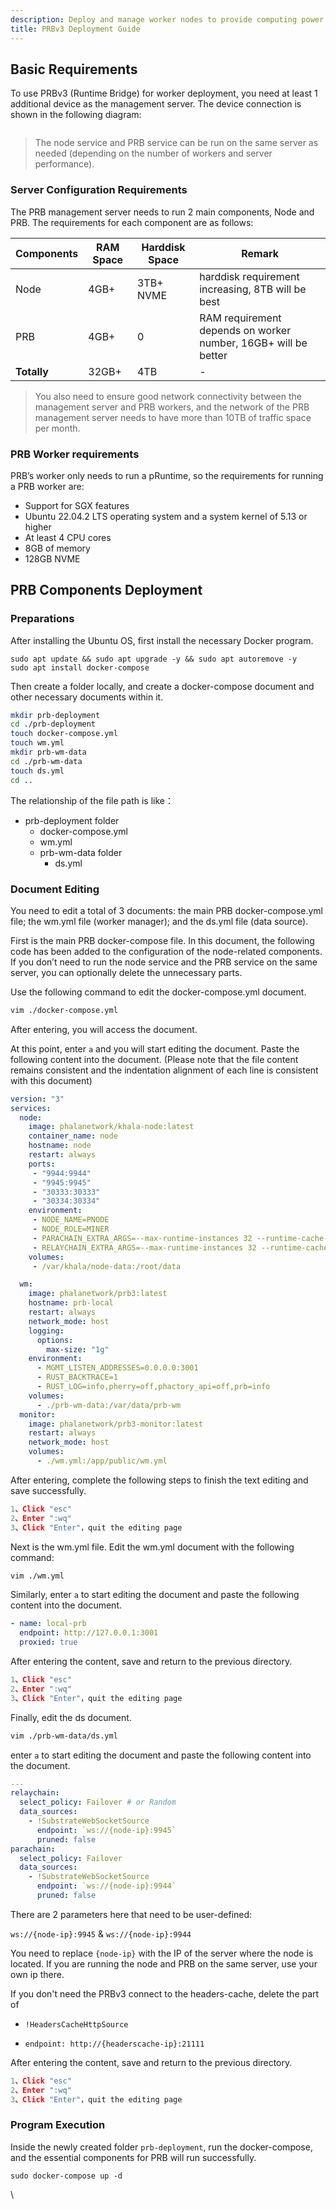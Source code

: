 ```yaml
---
description: Deploy and manage worker nodes to provide computing power on Phala Network.
title: PRBv3 Deployment Guide
---
```



## Basic Requirements

To use PRBv3 (Runtime Bridge) for worker deployment, you need at least 1 additional device as the management server. The device connection is shown in the following diagram:

<Frame>
    <img src="https://github.com/doyleguo/phala-wiki-next/assets/110812052/5ccdd9d5-a4da-434b-b231-fd8e64800873" alt="" />
</Frame>

> The node service and PRB service can be run on the same server as needed (depending on the number of workers and server performance).

### Server Configuration Requirements

The PRB management server needs to run 2 main components, Node and PRB. The requirements for each component are as follows:

| Components  | RAM Space | Harddisk Space | Remark                                                         |
| ----------- | --------- | -------------- | -------------------------------------------------------------- |
| Node        | 4GB+      | 3TB+ NVME      | harddisk requirement increasing, 8TB will be best              |
| PRB         | 4GB+      | 0              | RAM requirement depends on worker number, 16GB+ will be better |
| **Totally** | 32GB+     | 4TB            | -                                                              |

> You also need to ensure good network connectivity between the management server and PRB workers, and the network of the PRB management server needs to have more than 10TB of traffic space per month.

### PRB Worker requirements

PRB’s worker only needs to run a pRuntime, so the requirements for running a PRB worker are:

* Support for SGX features
* Ubuntu 22.04.2 LTS operating system and a system kernel of 5.13 or higher
* At least 4 CPU cores
* 8GB of memory
* 128GB NVME

## PRB Components Deployment

### Preparations

After installing the Ubuntu OS, first install the necessary Docker program.

```undefined
sudo apt update && sudo apt upgrade -y && sudo apt autoremove -y
sudo apt install docker-compose
```

Then create a folder locally, and create a docker-compose document and other necessary documents within it.

```bash
mkdir prb-deployment
cd ./prb-deployment
touch docker-compose.yml
touch wm.yml
mkdir prb-wm-data
cd ./prb-wm-data
touch ds.yml
cd ..
```

The relationship of the file path is like：

* prb-deployment folder
  * docker-compose.yml
  * wm.yml
  * prb-wm-data folder
    * ds.yml

### Document Editing

You need to edit a total of 3 documents: the main PRB docker-compose.yml file; the wm.yml file (worker manager); and the ds.yml file (data source).

First is the main PRB docker-compose file. In this document, the following code has been added to the configuration of the node-related components. If you don’t need to run the node service and the PRB service on the same server, you can optionally delete the unnecessary parts.

Use the following command to edit the docker-compose.yml document.

```bash
vim ./docker-compose.yml 
```

After entering, you will access the document.

At this point, enter `a` and you will start editing the document. Paste the following content into the document. (Please note that the file content remains consistent and the indentation alignment of each line is consistent with this document)

```yaml
version: "3"
services:
  node:
    image: phalanetwork/khala-node:latest
    container_name: node
    hostname: node
    restart: always
    ports:
     - "9944:9944"
     - "9945:9945"
     - "30333:30333"
     - "30334:30334"
    environment:
     - NODE_NAME=PNODE
     - NODE_ROLE=MINER
     - PARACHAIN_EXTRA_ARGS=--max-runtime-instances 32 --runtime-cache-size 8 --rpc-max-response-size 64
     - RELAYCHAIN_EXTRA_ARGS=--max-runtime-instances 32 --runtime-cache-size 8 --rpc-max-response-size 64
    volumes:
     - /var/khala/node-data:/root/data

  wm:
    image: phalanetwork/prb3:latest
    hostname: prb-local
    restart: always
    network_mode: host
    logging:
      options:
        max-size: "1g"
    environment:
      - MGMT_LISTEN_ADDRESSES=0.0.0.0:3001
      - RUST_BACKTRACE=1
      - RUST_LOG=info,pherry=off,phactory_api=off,prb=info
    volumes:
      - ./prb-wm-data:/var/data/prb-wm
  monitor:
    image: phalanetwork/prb3-monitor:latest
    restart: always
    network_mode: host
    volumes:
      - ./wm.yml:/app/public/wm.yml
```

After entering, complete the following steps to finish the text editing and save successfully.

```javascript
1、Click "esc"
2、Enter ":wq"
3、Click "Enter"，quit the editing page
```

Next is the wm.yml file. Edit the wm.yml document with the following command:

```bash
vim ./wm.yml 
```

Similarly, enter `a` to start editing the document and paste the following content into the document.

```yaml
- name: local-prb
  endpoint: http://127.0.0.1:3001
  proxied: true
```

After entering the content, save and return to the previous directory.

```javascript
1、Click "esc"
2、Enter ":wq"
3、Click "Enter"，quit the editing page
```

Finally, edit the ds document.

```bash
vim ./prb-wm-data/ds.yml 
```

enter `a` to start editing the document and paste the following content into the document.

```yaml
---
relaychain:
  select_policy: Failover # or Random
  data_sources:
    - !SubstrateWebSocketSource
      endpoint: `ws://{node-ip}:9945`
      pruned: false
parachain:
  select_policy: Failover
  data_sources:
    - !SubstrateWebSocketSource
      endpoint: `ws://{node-ip}:9944`
      pruned: false
```

<Tip>
There are 2 parameters here that need to be user-defined:

`ws://{node-ip}:9945` & `ws://{node-ip}:9944`

You need to replace `{node-ip}` with the IP of the server where the node is located. If you are running the node and PRB on the same server, use your own ip there.

If you don't need the PRBv3 connect to the headers-cache, delete the part of&#x20;

- `!HeadersCacheHttpSource`

- `endpoint: http://{headerscache-ip}:21111`
</Tip>

After entering the content, save and return to the previous directory.

```javascript
1、Click "esc"
2、Enter ":wq"
3、Click "Enter"，quit the editing page
```

### Program Execution

Inside the newly created folder `prb-deployment`, run the docker-compose, and the essential components for PRB will run successfully.

```undefined
sudo docker-compose up -d
```

\\
